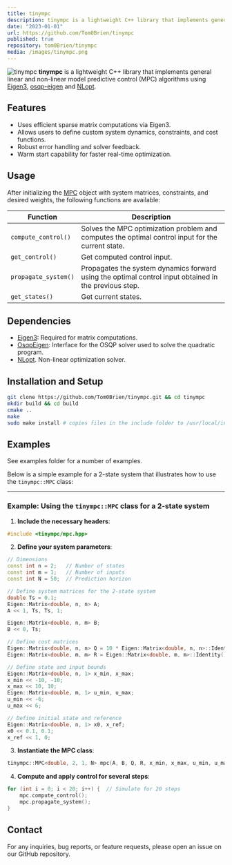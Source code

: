 ```yaml
---
title: tinympc
description: tinympc is a lightweight C++ library that implements general linear and non-linear model predictive control (MPC).
date: "2023-01-01"
url: https://github.com/Tom0Brien/tinympc
published: true
repository: tom0Brien/tinympc
media: /images/tinympc.png
---
```


![tinympc](https://github.com/Tom0Brien/tinympc/assets/41043317/404607c2-4350-4e68-bada-0405234b7205)
**tinympc** is a lightweight C++ library that implements general linear and non-linear model predictive control (MPC) algorithms using [Eigen3](https://eigen.tuxfamily.org/index.php?title=Main_Page), [osqp-eigen](https://robotology.github.io/osqp-eigen/index.html) and [NLopt](https://nlopt.readthedocs.io/en/latest/).

## Features

- Uses efficient sparse matrix computations via Eigen3.
- Allows users to define custom system dynamics, constraints, and cost functions.
- Robust error handling and solver feedback.
- Warm start capability for faster real-time optimization.

## Usage

After initializing the [MPC](https://github.com/Tom0Brien/tinympc/blob/main/include/mpc.hpp) object with system matrices, constraints, and desired weights, the following functions are available:

| Function             | Description                                                                                           |
| -------------------- | ----------------------------------------------------------------------------------------------------- |
| `compute_control()`  | Solves the MPC optimization problem and computes the optimal control input for the current state.     |
| `get_control()`      | Get computed control input.                                                                           |
| `propagate_system()` | Propagates the system dynamics forward using the optimal control input obtained in the previous step. |
| `get_states()`       | Get current states.                                                                                   |

## Dependencies

- [Eigen3](https://eigen.tuxfamily.org/index.php?title=Main_Page): Required for matrix computations.
- [OsqpEigen](https://github.com/robotology/osqp-eigen): Interface for the OSQP solver used to solve the quadratic program.
- [NLopt](https://nlopt.readthedocs.io/en/latest/). Non-linear optimization solver.

## Installation and Setup

```bash
git clone https://github.com/Tom0Brien/tinympc.git && cd tinympc
mkdir build && cd build
cmake ..
make
sudo make install # copies files in the include folder to /usr/local/include*
```

## Examples

See examples folder for a number of examples.

Below is a simple example for a 2-state system that illustrates how to use the `tinympc::MPC` class:

---

### Example: Using the `tinympc::MPC` class for a 2-state system

1. **Include the necessary headers**:

```cpp
#include <tinympc/mpc.hpp>
```

2. **Define your system parameters**:

```cpp
// Dimensions
const int n = 2;   // Number of states
const int m = 1;   // Number of inputs
const int N = 50;  // Prediction horizon

// Define system matrices for the 2-state system
double Ts = 0.1;
Eigen::Matrix<double, n, n> A;
A << 1, Ts, Ts, 1;

Eigen::Matrix<double, n, m> B;
B << 0, Ts;

// Define cost matrices
Eigen::Matrix<double, n, n> Q = 10 * Eigen::Matrix<double, n, n>::Identity();
Eigen::Matrix<double, m, m> R = Eigen::Matrix<double, m, m>::Identity();

// Define state and input bounds
Eigen::Matrix<double, n, 1> x_min, x_max;
x_min << -10, -10;
x_max << 10, 10;
Eigen::Matrix<double, m, 1> u_min, u_max;
u_min << -6;
u_max << 6;

// Define initial state and reference
Eigen::Matrix<double, n, 1> x0, x_ref;
x0 << 0.1, 0.1;
x_ref << 1, 0;
```

3. **Instantiate the MPC class**:

```cpp
tinympc::MPC<double, 2, 1, N> mpc(A, B, Q, R, x_min, x_max, u_min, u_max, x0, x_ref);
```

4. **Compute and apply control for several steps**:

```cpp
for (int i = 0; i < 20; i++) {  // Simulate for 20 steps
    mpc.compute_control();
    mpc.propagate_system();
}
```

## Contact

For any inquiries, bug reports, or feature requests, please open an issue on our GitHub repository.

